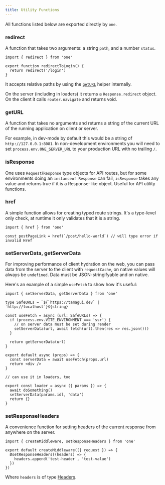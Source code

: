 ```yaml
---
title: Utility Functions
---
```


All functions listed below are exported directly by `one`.

### redirect

A function that takes two arguments: a string `path`, and a number `status`.

```tsx
import { redirect } from 'one'

export function redirectToLogin() {
  return redirect('/login')
}
```

It accepts relative paths by using the [`getURL`](#getURL) helper internally.

On the server (including in loaders) it returns a `Response.redirect` object. On the client it calls `router.navigate` and returns void.

### getURL

A function that takes no arguments and returns a string of the current URL of the running application on client or server.

For example, in dev-mode by default this would be a string of `http://127.0.0.1:8081`. In non-development environments you will need to set `process.env.ONE_SERVER_URL` to your production URL with no trailing `/`.

### isResponse

One uses `Request`/`Response` type objects for API routes, but for some environments doing an `instanceof Response` can fail, `isResponse` takes any value and returns true if it is a Response-like object. Useful for API utility functions.

### href

A simple function allows for creating typed route strings. It's a type-level only check, at runtime it only validates that it is a string.

```tsx
import { href } from 'one'

const postPageLink = href(`/post/hello-world`) // will type error if invalid Href
```

### setServerData, getServerData

<Status is="developing" />

For improving performance of client hydration on the web, you can pass data from the server to the client with `requestCache`, on native values will always be `undefined`. Data must be JSON-stringifyable and  on native.

Here's an example of a simple `useFetch` to show how it's useful:

```tsx fileName=app/index.tsx
import { setServerData, getServerData } from 'one'

type SafeURLs = `${`https://tamagui.dev` | `http://localhost`}${string}

const useFetch = async (url: SafeURLs) => {
  if (process.env.VITE_ENVIRONMENT === 'ssr') {
    // on server data must be set during render
    setServerData(url, await fetch(url).then(res => res.json()))
  }

  return getServerData(url)
}

export default async (props) => {
  const serverData = await useFetch(props.url)
  return <div />
}

// can use it in loaders, too

export const loader = async ({ params }) => {
  await doSomething()
  setServerData(params.idl, 'data')
  return {}
}
```

### setResponseHeaders

<Status is="developing" />

A convenience function for setting headers of the current response from anywhere on the server.

```tsx fileName=app/_middleware.ts
import { createMiddleware, setResponseHeaders } from 'one'

export default createMiddleware(({ request }) => {
  ØsetResponseHeaders((headers) => {
    headers.append('test-header', 'test-value')
  })
})
```

Where `headers` is of type [Headers](https://developer.mozilla.org/en-US/docs/Web/API/Headers).
